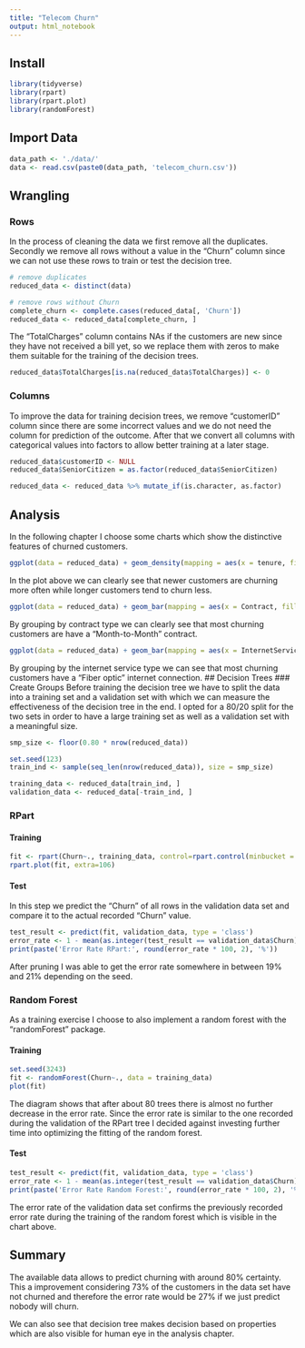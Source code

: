 ```yaml
---
title: "Telecom Churn"
output: html_notebook
---
```

## Install

```r
library(tidyverse)
library(rpart)
library(rpart.plot)
library(randomForest)
```

## Import Data
```r
data_path <- './data/'
data <- read.csv(paste0(data_path, 'telecom_churn.csv'))
```

## Wrangling
### Rows
In the process of cleaning the data we first remove all the duplicates. Secondly we remove all rows without a value in the "Churn" column since we can not use these rows to train or test the decision tree.
```r
# remove duplicates
reduced_data <- distinct(data)

# remove rows without Churn
complete_churn <- complete.cases(reduced_data[, 'Churn'])
reduced_data <- reduced_data[complete_churn, ]
```

The "TotalCharges" column contains NAs if the customers are new since they have not received a bill yet, so we replace them with zeros to make them suitable for the training of the decision trees.
```r
reduced_data$TotalCharges[is.na(reduced_data$TotalCharges)] <- 0
```

### Columns
To improve the data for training decision trees, we remove "customerID" column since there are some incorrect values and we do not need the column for prediction of the outcome. After that we convert all columns with categorical values into factors to allow better training at a later stage.
```r
reduced_data$customerID <- NULL
reduced_data$SeniorCitizen = as.factor(reduced_data$SeniorCitizen)

reduced_data <- reduced_data %>% mutate_if(is.character, as.factor)
```

## Analysis
In the following chapter I choose some charts which show the distinctive features of churned customers.
```r
ggplot(data = reduced_data) + geom_density(mapping = aes(x = tenure, fill = Churn), alpha = 0.5)
```
In the plot above we can clearly see that newer customers are churning more often while longer customers tend to churn less.
```r
ggplot(data = reduced_data) + geom_bar(mapping = aes(x = Contract, fill = Churn), position = 'dodge')
```
By grouping by contract type we can clearly see that most churning customers are have a "Month-to-Month" contract.
```r
ggplot(data = reduced_data) + geom_bar(mapping = aes(x = InternetService, fill = Churn), position = 'dodge')
```
By grouping by the internet service type we can see that most churning customers have a "Fiber optic" internet connection.
## Decision Trees
### Create Groups
Before training the decision tree we have to split the data into a training set and a validation set with which we can measure the effectiveness of the decision tree in the end. I opted for a 80/20 split for the two sets in order to have a large training set as well as a validation set with a meaningful size. 
```r
smp_size <- floor(0.80 * nrow(reduced_data))

set.seed(123)
train_ind <- sample(seq_len(nrow(reduced_data)), size = smp_size)

training_data <- reduced_data[train_ind, ]
validation_data <- reduced_data[-train_ind, ]
```

### RPart
#### Training
```r
fit <- rpart(Churn~., training_data, control=rpart.control(minbucket = 835, minsplit = 800, maxdepth = 4))
rpart.plot(fit, extra=106)
```

#### Test
In this step we predict the "Churn" of all rows in the validation data set and compare it to the actual recorded "Churn" value.
```r
test_result <- predict(fit, validation_data, type = 'class')
error_rate <- 1 - mean(as.integer(test_result == validation_data$Churn))
print(paste('Error Rate RPart:', round(error_rate * 100, 2), '%'))
```
After pruning I was able to get the error rate somewhere in between 19% and 21% depending on the seed. 

### Random Forest
As a training exercise I choose to also implement a random forest with the "randomForest" package.

#### Training
```r
set.seed(3243)
fit <- randomForest(Churn~., data = training_data)
plot(fit)
```
The diagram shows that after about 80 trees there is almost no further decrease in the error rate. Since the error rate is similar to the one recorded during the validation of the RPart tree I decided against investing further time into optimizing the fitting of the random forest.

#### Test
```r
test_result <- predict(fit, validation_data, type = 'class')
error_rate <- 1 - mean(as.integer(test_result == validation_data$Churn))
print(paste('Error Rate Random Forest:', round(error_rate * 100, 2), '%'))
```
The error rate of the validation data set confirms the previously recorded error rate during the training of the random forest which is visible in the chart above.

## Summary
The available data allows to predict churning with around 80% certainty. This a improvement considering 73% of the customers in the data set have not churned and therefore the error rate would be 27% if we just predict nobody will churn. 

We can also see that decision tree makes decision based on properties which are also visible for human eye in the analysis chapter.
